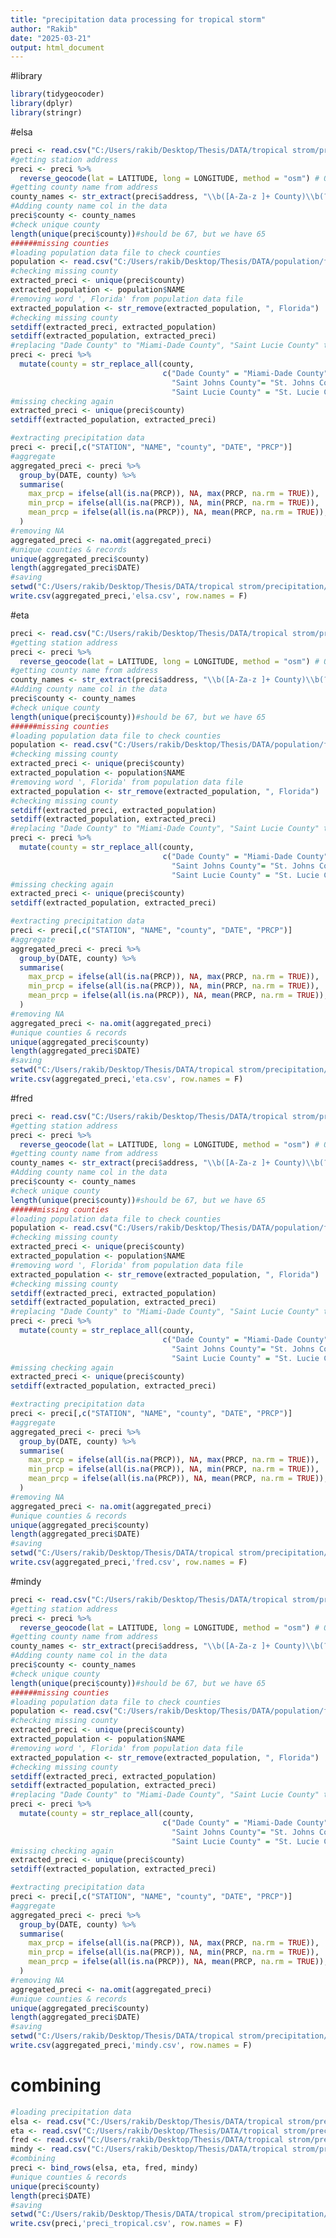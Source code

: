 ```yaml
---
title: "precipitation data processing for tropical storm"
author: "Rakib"
date: "2025-03-21"
output: html_document
---
```

#library
```r
library(tidygeocoder)
library(dplyr)
library(stringr)
```

#elsa
```r
preci <- read.csv("C:/Users/rakib/Desktop/Thesis/DATA/tropical strom/precipitation/elsa.csv")
#getting station address
preci <- preci %>%
  reverse_geocode(lat = LATITUDE, long = LONGITUDE, method = "osm") # OpenStreetMap API
#getting county name from address
county_names <- str_extract(preci$address, "\\b([A-Za-z ]+ County)\\b(?=, Florida)")
#Adding county name col in the data
preci$county <- county_names
#check unique county
length(unique(preci$county))#should be 67, but we have 65
######missing counties
#loading population data file to check counties
population <- read.csv("C:/Users/rakib/Desktop/Thesis/DATA/population/fl_population_2020.csv")
#checking missing county
extracted_preci <- unique(preci$county)
extracted_population <- population$NAME
#removing word ', Florida' from population data file
extracted_population <- str_remove(extracted_population, ", Florida")
#checking missing county
setdiff(extracted_preci, extracted_population)
setdiff(extracted_population, extracted_preci)
#replacing "Dade County" to "Miami-Dade County", "Saint Lucie County" to "St. Lucie County" and "Saint Johns County" to "St. Johns County"
preci <- preci %>%
  mutate(county = str_replace_all(county, 
                                  c("Dade County" = "Miami-Dade County",
                                    "Saint Johns County"= "St. Johns County",
                                    "Saint Lucie County" = "St. Lucie County")))
#missing checking again
extracted_preci <- unique(preci$county)
setdiff(extracted_population, extracted_preci)

#extracting precipitation data
preci <- preci[,c("STATION", "NAME", "county", "DATE", "PRCP")]
#aggregate
aggregated_preci <- preci %>%
  group_by(DATE, county) %>%
  summarise(
    max_prcp = ifelse(all(is.na(PRCP)), NA, max(PRCP, na.rm = TRUE)),  # Take max value, ignore NA
    min_prcp = ifelse(all(is.na(PRCP)), NA, min(PRCP, na.rm = TRUE)),  # Take min value, ignore NA
    mean_prcp = ifelse(all(is.na(PRCP)), NA, mean(PRCP, na.rm = TRUE)),  # Take mean value, ignore NA
  )
#removing NA
aggregated_preci <- na.omit(aggregated_preci)
#unique counties & records
unique(aggregated_preci$county)
length(aggregated_preci$DATE)
#saving
setwd("C:/Users/rakib/Desktop/Thesis/DATA/tropical strom/precipitation/processed")
write.csv(aggregated_preci,'elsa.csv', row.names = F)
```

#eta
```r
preci <- read.csv("C:/Users/rakib/Desktop/Thesis/DATA/tropical strom/precipitation/eta.csv")
#getting station address
preci <- preci %>%
  reverse_geocode(lat = LATITUDE, long = LONGITUDE, method = "osm") # OpenStreetMap API
#getting county name from address
county_names <- str_extract(preci$address, "\\b([A-Za-z ]+ County)\\b(?=, Florida)")
#Adding county name col in the data
preci$county <- county_names
#check unique county
length(unique(preci$county))#should be 67, but we have 65
######missing counties
#loading population data file to check counties
population <- read.csv("C:/Users/rakib/Desktop/Thesis/DATA/population/fl_population_2020.csv")
#checking missing county
extracted_preci <- unique(preci$county)
extracted_population <- population$NAME
#removing word ', Florida' from population data file
extracted_population <- str_remove(extracted_population, ", Florida")
#checking missing county
setdiff(extracted_preci, extracted_population)
setdiff(extracted_population, extracted_preci)
#replacing "Dade County" to "Miami-Dade County", "Saint Lucie County" to "St. Lucie County" and "Saint Johns County" to "St. Johns County"
preci <- preci %>%
  mutate(county = str_replace_all(county, 
                                  c("Dade County" = "Miami-Dade County",
                                    "Saint Johns County"= "St. Johns County",
                                    "Saint Lucie County" = "St. Lucie County")))
#missing checking again
extracted_preci <- unique(preci$county)
setdiff(extracted_population, extracted_preci)

#extracting precipitation data
preci <- preci[,c("STATION", "NAME", "county", "DATE", "PRCP")]
#aggregate
aggregated_preci <- preci %>%
  group_by(DATE, county) %>%
  summarise(
    max_prcp = ifelse(all(is.na(PRCP)), NA, max(PRCP, na.rm = TRUE)),  # Take max value, ignore NA
    min_prcp = ifelse(all(is.na(PRCP)), NA, min(PRCP, na.rm = TRUE)),  # Take min value, ignore NA
    mean_prcp = ifelse(all(is.na(PRCP)), NA, mean(PRCP, na.rm = TRUE)),  # Take mean value, ignore NA
  )
#removing NA
aggregated_preci <- na.omit(aggregated_preci)
#unique counties & records
unique(aggregated_preci$county)
length(aggregated_preci$DATE)
#saving
setwd("C:/Users/rakib/Desktop/Thesis/DATA/tropical strom/precipitation/processed")
write.csv(aggregated_preci,'eta.csv', row.names = F)
```

#fred
```r
preci <- read.csv("C:/Users/rakib/Desktop/Thesis/DATA/tropical strom/precipitation/fred.csv")
#getting station address
preci <- preci %>%
  reverse_geocode(lat = LATITUDE, long = LONGITUDE, method = "osm") # OpenStreetMap API
#getting county name from address
county_names <- str_extract(preci$address, "\\b([A-Za-z ]+ County)\\b(?=, Florida)")
#Adding county name col in the data
preci$county <- county_names
#check unique county
length(unique(preci$county))#should be 67, but we have 65
######missing counties
#loading population data file to check counties
population <- read.csv("C:/Users/rakib/Desktop/Thesis/DATA/population/fl_population_2020.csv")
#checking missing county
extracted_preci <- unique(preci$county)
extracted_population <- population$NAME
#removing word ', Florida' from population data file
extracted_population <- str_remove(extracted_population, ", Florida")
#checking missing county
setdiff(extracted_preci, extracted_population)
setdiff(extracted_population, extracted_preci)
#replacing "Dade County" to "Miami-Dade County", "Saint Lucie County" to "St. Lucie County" and "Saint Johns County" to "St. Johns County"
preci <- preci %>%
  mutate(county = str_replace_all(county, 
                                  c("Dade County" = "Miami-Dade County",
                                    "Saint Johns County"= "St. Johns County",
                                    "Saint Lucie County" = "St. Lucie County")))
#missing checking again
extracted_preci <- unique(preci$county)
setdiff(extracted_population, extracted_preci)

#extracting precipitation data
preci <- preci[,c("STATION", "NAME", "county", "DATE", "PRCP")]
#aggregate
aggregated_preci <- preci %>%
  group_by(DATE, county) %>%
  summarise(
    max_prcp = ifelse(all(is.na(PRCP)), NA, max(PRCP, na.rm = TRUE)),  # Take max value, ignore NA
    min_prcp = ifelse(all(is.na(PRCP)), NA, min(PRCP, na.rm = TRUE)),  # Take min value, ignore NA
    mean_prcp = ifelse(all(is.na(PRCP)), NA, mean(PRCP, na.rm = TRUE)),  # Take mean value, ignore NA
  )
#removing NA
aggregated_preci <- na.omit(aggregated_preci)
#unique counties & records
unique(aggregated_preci$county)
length(aggregated_preci$DATE)
#saving
setwd("C:/Users/rakib/Desktop/Thesis/DATA/tropical strom/precipitation/processed")
write.csv(aggregated_preci,'fred.csv', row.names = F)
```

#mindy
```r
preci <- read.csv("C:/Users/rakib/Desktop/Thesis/DATA/tropical strom/precipitation/mindy.csv")
#getting station address
preci <- preci %>%
  reverse_geocode(lat = LATITUDE, long = LONGITUDE, method = "osm") # OpenStreetMap API
#getting county name from address
county_names <- str_extract(preci$address, "\\b([A-Za-z ]+ County)\\b(?=, Florida)")
#Adding county name col in the data
preci$county <- county_names
#check unique county
length(unique(preci$county))#should be 67, but we have 65
######missing counties
#loading population data file to check counties
population <- read.csv("C:/Users/rakib/Desktop/Thesis/DATA/population/fl_population_2020.csv")
#checking missing county
extracted_preci <- unique(preci$county)
extracted_population <- population$NAME
#removing word ', Florida' from population data file
extracted_population <- str_remove(extracted_population, ", Florida")
#checking missing county
setdiff(extracted_preci, extracted_population)
setdiff(extracted_population, extracted_preci)
#replacing "Dade County" to "Miami-Dade County", "Saint Lucie County" to "St. Lucie County" and "Saint Johns County" to "St. Johns County"
preci <- preci %>%
  mutate(county = str_replace_all(county, 
                                  c("Dade County" = "Miami-Dade County",
                                    "Saint Johns County"= "St. Johns County",
                                    "Saint Lucie County" = "St. Lucie County")))
#missing checking again
extracted_preci <- unique(preci$county)
setdiff(extracted_population, extracted_preci)

#extracting precipitation data
preci <- preci[,c("STATION", "NAME", "county", "DATE", "PRCP")]
#aggregate
aggregated_preci <- preci %>%
  group_by(DATE, county) %>%
  summarise(
    max_prcp = ifelse(all(is.na(PRCP)), NA, max(PRCP, na.rm = TRUE)),  # Take max value, ignore NA
    min_prcp = ifelse(all(is.na(PRCP)), NA, min(PRCP, na.rm = TRUE)),  # Take min value, ignore NA
    mean_prcp = ifelse(all(is.na(PRCP)), NA, mean(PRCP, na.rm = TRUE)),  # Take mean value, ignore NA
  )
#removing NA
aggregated_preci <- na.omit(aggregated_preci)
#unique counties & records
unique(aggregated_preci$county)
length(aggregated_preci$DATE)
#saving
setwd("C:/Users/rakib/Desktop/Thesis/DATA/tropical strom/precipitation/processed")
write.csv(aggregated_preci,'mindy.csv', row.names = F)
```

# combining
```r
#loading precipitation data
elsa <- read.csv("C:/Users/rakib/Desktop/Thesis/DATA/tropical strom/precipitation/processed/elsa.csv")
eta <- read.csv("C:/Users/rakib/Desktop/Thesis/DATA/tropical strom/precipitation/processed/eta.csv")
fred <- read.csv("C:/Users/rakib/Desktop/Thesis/DATA/tropical strom/precipitation/processed/fred.csv")
mindy <- read.csv("C:/Users/rakib/Desktop/Thesis/DATA/tropical strom/precipitation/processed/mindy.csv")
#combining
preci <- bind_rows(elsa, eta, fred, mindy)
#unique counties & records
unique(preci$county)
length(preci$DATE)
#saving
setwd("C:/Users/rakib/Desktop/Thesis/DATA/tropical strom/precipitation/processed")
write.csv(preci,'preci_tropical.csv', row.names = F)
```

